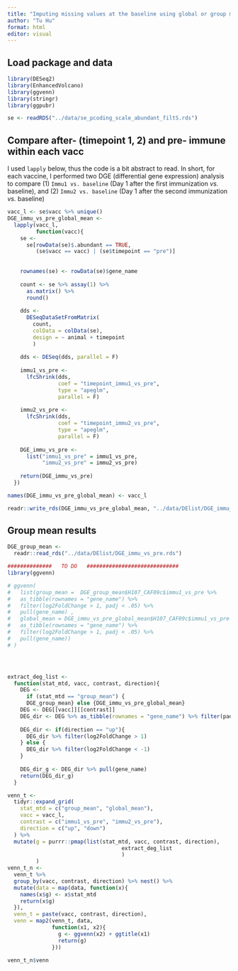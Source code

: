 ```yaml
---
title: "Imputing missing values at the baseline using global or group mean has nearly no difference in differential gene expression analysis"
author: "Tu Hu"
format: html
editor: visual
---
```


## Load package and data

```r
library(DESeq2)
library(EnhancedVolcano)
library(ggvenn)
library(stringr)
library(ggpubr)
```

```r
se <- readRDS("../data/se_pcoding_scale_abundant_filtS.rds")
```

## Compare after- (timepoint 1, 2) and pre- immune within each vacc

I used `lapply` below, thus the code is a bit abstract to read. In short, for each vaccine, I performed two DGE (differential gene expression) analysis to compare (1) `Immu1 vs. baseline` (Day 1 after the first immunization *vs.* baseline), and (2) `Immu2 vs. baseline` (Day 1 after the second immunization *vs.* baseline)

```r
vacc_l <- se$vacc %>% unique()
DGE_immu_vs_pre_global_mean <-
  lapply(vacc_l,
         function(vacc){
    se <-   
      se[rowData(se)$.abundant == TRUE, 
         (se$vacc == vacc) | (se$timepoint == "pre")]
    
    
    rownames(se) <- rowData(se)$gene_name
    
    count <- se %>% assay(1) %>% 
      as.matrix() %>% 
      round()
    
    dds <- 
      DESeqDataSetFromMatrix(
        count, 
        colData = colData(se),
        design = ~ animal + timepoint
        )
  
    dds <- DESeq(dds, parallel = F)
  
    immu1_vs_pre <- 
      lfcShrink(dds, 
                coef = "timepoint_immu1_vs_pre", 
                type = "apeglm", 
                parallel = F)
    
    immu2_vs_pre <- 
      lfcShrink(dds, 
                coef = "timepoint_immu2_vs_pre", 
                type = "apeglm", 
                parallel = F)
    
    DGE_immu_vs_pre <- 
      list("immu1_vs_pre" = immu1_vs_pre, 
           "immu2_vs_pre" = immu2_vs_pre)
    
    return(DGE_immu_vs_pre)
  })

names(DGE_immu_vs_pre_global_mean) <- vacc_l

readr::write_rds(DGE_immu_vs_pre_global_mean, "../data/DElist/DGE_immu_vs_pre_global_mean.rds")
```


## Group mean results
```r
DGE_group_mean <- 
  readr::read_rds("../data/DElist/DGE_immu_vs_pre.rds")
```


```r


##############   TO DO   #############################
library(ggvenn)

# ggvenn(
#   list(group_mean =  DGE_group_mean$H107_CAF09c$immu1_vs_pre %>% 
#   as_tibble(rownames = "gene_name") %>% 
#   filter(log2FoldChange > 1, padj < .05) %>% 
#   pull(gene_name) ,
#   global_mean = DGE_immu_vs_pre_global_mean$H107_CAF09c$immu1_vs_pre %>% 
#   as_tibble(rownames = "gene_name") %>% 
#   filter(log2FoldChange > 1, padj < .05) %>% 
#   pull(gene_name))
# )




extract_deg_list <- 
  function(stat_mtd, vacc, contrast, direction){
    DEG <- 
      if (stat_mtd == "group_mean") {
      DGE_group_mean} else {DGE_immu_vs_pre_global_mean}
    DEG <- DEG[[vacc]][[contrast]]
    DEG_dir <- DEG %>% as_tibble(rownames = "gene_name") %>% filter(padj < .05)
    
    DEG_dir <- if(direction == "up"){
      DEG_dir %>% filter(log2FoldChange > 1)
    } else {
      DEG_dir %>% filter(log2FoldChange < -1)
    }
    
    DEG_dir_g <- DEG_dir %>% pull(gene_name)
    return(DEG_dir_g)      
  }

venn_t <- 
  tidyr::expand_grid(
    stat_mtd = c("group_mean", "global_mean"),
    vacc = vacc_l,
    contrast = c("immu1_vs_pre", "immu2_vs_pre"),
    direction = c("up", "down")
  ) %>% 
  mutate(g = purrr::pmap(list(stat_mtd, vacc, contrast, direction),
                                    extract_deg_list
                                    )
         )
venn_t_n <- 
  venn_t %>% 
  group_by(vacc, contrast, direction) %>% nest() %>% 
  mutate(data = map(data, function(x){
    names(x$g) <- x$stat_mtd
    return(x$g)
  }),
  venn_t = paste(vacc, contrast, direction),
  venn = map2(venn_t, data, 
              function(x1, x2){
                g <- ggvenn(x2) + ggtitle(x1)
                return(g)
              }))
```

```r
venn_t_n$venn
```



